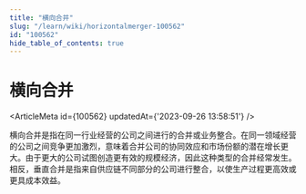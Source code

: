 ```yaml
---
title: "横向合并"
slug: "/learn/wiki/horizontalmerger-100562"
id: "100562"
hide_table_of_contents: true
---
```



# 横向合并

<ArticleMeta id={100562} updatedAt={'2023-09-26 13:58:51'} />
<div className='border-solid border-b border-t-0 my-4 border-[var(--ifm-color-gray-300)]' />

横向合并是指在同一行业经营的公司之间进行的合并或业务整合。在同一领域经营的公司之间竞争更加激烈，意味着合并公司的协同效应和市场份额的潜在增长更大。由于更大的公司试图创造更有效的规模经济，因此这种类型的合并经常发生。相反，垂直合并是指来自供应链不同部分的公司进行整合，以使生产过程更高效或更具成本效益。
